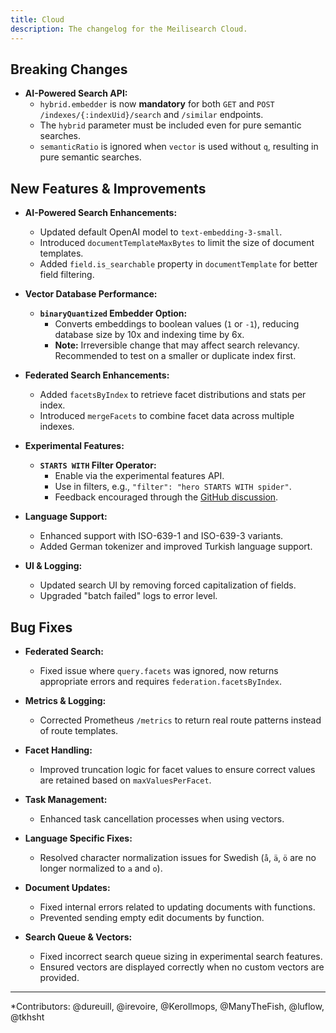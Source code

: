 ```yaml
---
title: Cloud
description: The changelog for the Meilisearch Cloud.
---
```



<Update label="2024-10-28" description="v1.11.0">

## Breaking Changes
- **AI-Powered Search API:**
  - `hybrid.embedder` is now **mandatory** for both `GET` and `POST` `/indexes/{:indexUid}/search` and `/similar` endpoints.
  - The `hybrid` parameter must be included even for pure semantic searches.
  - `semanticRatio` is ignored when `vector` is used without `q`, resulting in pure semantic searches.

## New Features & Improvements
- **AI-Powered Search Enhancements:**
  - Updated default OpenAI model to `text-embedding-3-small`.
  - Introduced `documentTemplateMaxBytes` to limit the size of document templates.
  - Added `field.is_searchable` property in `documentTemplate` for better field filtering.

- **Vector Database Performance:**
  - **`binaryQuantized` Embedder Option:**
    - Converts embeddings to boolean values (`1` or `-1`), reducing database size by 10x and indexing time by 6x.
    - **Note:** Irreversible change that may affect search relevancy. Recommended to test on a smaller or duplicate index first.

- **Federated Search Enhancements:**
  - Added `facetsByIndex` to retrieve facet distributions and stats per index.
  - Introduced `mergeFacets` to combine facet data across multiple indexes.

- **Experimental Features:**
  - **`STARTS WITH` Filter Operator:**
    - Enable via the experimental features API.
    - Use in filters, e.g., `"filter": "hero STARTS WITH spider"`.
    - Feedback encouraged through the [GitHub discussion](https://github.com/orgs/meilisearch/discussions/763).

- **Language Support:**
  - Enhanced support with ISO-639-1 and ISO-639-3 variants.
  - Added German tokenizer and improved Turkish language support.

- **UI & Logging:**
  - Updated search UI by removing forced capitalization of fields.
  - Upgraded "batch failed" logs to error level.

## Bug Fixes
- **Federated Search:**
  - Fixed issue where `query.facets` was ignored, now returns appropriate errors and requires `federation.facetsByIndex`.

- **Metrics & Logging:**
  - Corrected Prometheus `/metrics` to return real route patterns instead of route templates.

- **Facet Handling:**
  - Improved truncation logic for facet values to ensure correct values are retained based on `maxValuesPerFacet`.

- **Task Management:**
  - Enhanced task cancellation processes when using vectors.

- **Language Specific Fixes:**
  - Resolved character normalization issues for Swedish (`å`, `ä`, `ö` are no longer normalized to `a` and `o`).

- **Document Updates:**
  - Fixed internal errors related to updating documents with functions.
  - Prevented sending empty edit documents by function.

- **Search Queue & Vectors:**
  - Fixed incorrect search queue sizing in experimental search features.
  - Ensured vectors are displayed correctly when no custom vectors are provided.

---

*Contributors: @dureuill, @irevoire, @Kerollmops, @ManyTheFish, @luflow, @tkhsht
</Update>
